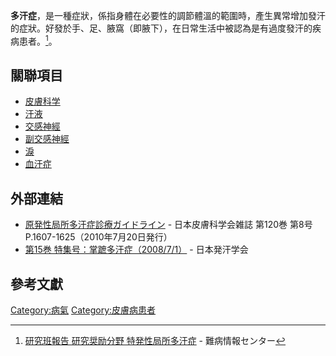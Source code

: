 {{expand|time=2018-04-02T12:57:09+00:00}}
{{medical}}
{{Infobox medical condition
| name           = 多汗症
| image          =
| caption        =
| DiseasesDB     = 6239
| ICD10          = {{ICD10|R|61||r|50}}
| ICD9           = {{ICD9|780.8}}
| OMIM           = 144110
| OMIM_mult      = {{OMIM2|144100}}
| MedlinePlus    = 007259
| eMedicineSubj  = search
| eMedicineTopic = Hyperhidrosis
| MeshID         = D006945
}}
'''多汗症'''，是一種症狀，係指身體在必要性的調節體溫的範圍時，產生異常增加發汗的症狀。好發於手、足、腋窩（即腋下），在日常生活中被認為是有過度發汗的疾病患者。<ref name="jidic">[http://www.nanbyou.or.jp/kenkyuhan/syorei/2131.htm 研究班報告 研究奨励分野 特発性局所多汗症] {{Wayback|url=http://www.nanbyou.or.jp/kenkyuhan/syorei/2131.htm |date=20100821014535 }} - 難病情報センター</ref>。
<!--
== 概要 ==

== 分類 ==

== 患病率 ==

== 治療方法 ==
-->
== 關聯項目 ==
* [[皮膚科学|皮膚科学]]
* [[汗液|汗液]]
* [[交感神經|交感神經]]
* [[副交感神經|副交感神經]]
* [[淚|淚]]
* [[血汗症|血汗症]]

== 外部連結 ==
* [http://www.dermatol.or.jp/medical/guideline/pdf/120081607j.pdf 原発性局所多汗症診療ガイドライン]{{dead link|date=2017年12月 |bot=InternetArchiveBot |fix-attempted=yes }} - 日本皮膚科学会雑誌 第120巻 第8号 P.1607-1625（2010年7月20日発行）
* [https://web.archive.org/web/20140113113107/http://www.shinshu-u.ac.jp/faculty/medicine/chair/i-1seiri/jspr/journal/jjpr/vol15/index.html 第15巻 特集号：掌蹠多汗症（2008/7/1）] - 日本発汗学会

== 參考文獻 ==
{{reflist}}

{{Authority control}}
[[Category:病氣|Category:病氣]]
[[Category:皮膚病患者|Category:皮膚病患者]]